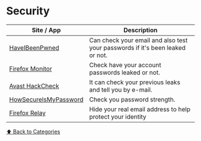 # Security

| Site / App                                                 | Description                                                                   |
| ---------------------------------------------------------- | ----------------------------------------------------------------------------- |
| [HaveIBeenPwned](https://haveibeenpwned.com/)              | Can check your email and also test your passwords if it's been leaked or not. |
| [Firefox Monitor](https://monitor.firefox.com/)            | Check have your account passwords leaked or not.                              |
| [Avast HackCheck](https://www.avast.com/hackcheck/)        | It can check your previous leaks and tell you by e-mail.                      |
| [HowSecureIsMyPassword](https://howsecureismypassword.net) | Check you password strength.                                                  |
| [Firefox Relay](https://relay.firefox.com/)                | Hide your real email address to help protect your identity                    |

[⬆️ Back to Categories](/bookmarks)
